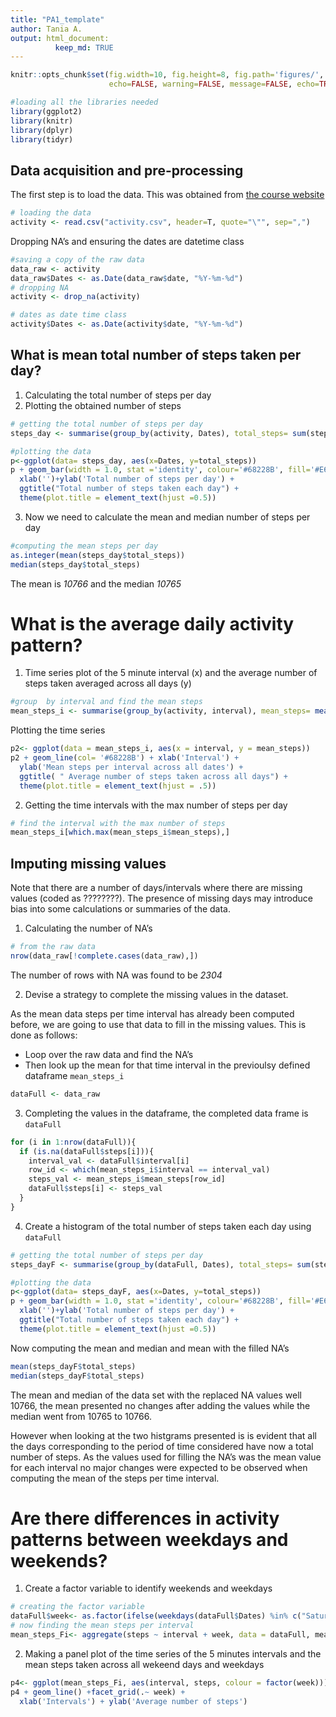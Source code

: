 ---
title: "PA1_template"
author: Tania A.
output: html_document:
          keep_md: TRUE
---

```{r setup, include=FALSE}
knitr::opts_chunk$set(fig.width=10, fig.height=8, fig.path='figures/', dev=c('png'),
                      echo=FALSE, warning=FALSE, message=FALSE, echo=TRUE)
```

```{r include = FALSE}
#loading all the libraries needed
library(ggplot2)
library(knitr)
library(dplyr)
library(tidyr)

```
## Data acquisition and pre-processing

The first step is to load the data. This was obtained from [the course website](https://www.coursera.org/learn/reproducible-research/peer/gYyPt/course-project-1)
```{r echo = TRUE}
# loading the data 
activity <- read.csv("activity.csv", header=T, quote="\"", sep=",")
```
Dropping NA's and ensuring the dates are datetime class
 
```{r echo = TRUE}
#saving a copy of the raw data 
data_raw <- activity
data_raw$Dates <- as.Date(data_raw$date, "%Y-%m-%d")
# dropping NA
activity <- drop_na(activity)

# dates as date time class
activity$Dates <- as.Date(activity$date, "%Y-%m-%d")

```

## What is mean total number of steps taken per day?

1. Calculating the total number of steps per day
2. Plotting the obtained number of steps 
```{r echo = TRUE}
# getting the total number of steps per day
steps_day <- summarise(group_by(activity, Dates), total_steps= sum(steps))

#plotting the data 
p<-ggplot(data= steps_day, aes(x=Dates, y=total_steps))
p + geom_bar(width = 1.0, stat ='identity', colour='#68228B', fill='#E6E6FA') +
  xlab('')+ylab('Total number of steps per day') + 
  ggtitle("Total number of steps taken each day") +
  theme(plot.title = element_text(hjust =0.5))
```


3. Now we need to calculate the mean and median number of steps per day

```{r echo = TRUE}
#computing the mean steps per day 
as.integer(mean(steps_day$total_steps))
median(steps_day$total_steps)
```
The mean is *10766* and the median *10765*

# What is the average daily activity pattern?
1. Time series plot of the 5 minute interval (x) and the average number of steps taken averaged across all days (y)
```{r echo = TRUE}
#group  by interval and find the mean steps 
mean_steps_i <- summarise(group_by(activity, interval), mean_steps= mean(steps))

```

Plotting the time series 
```{r echo = TRUE}
p2<- ggplot(data = mean_steps_i, aes(x = interval, y = mean_steps)) 
p2 + geom_line(col= '#68228B') + xlab('Interval') +
  ylab('Mean steps per interval across all dates') +
  ggtitle( " Average number of steps taken across all days") +
  theme(plot.title = element_text(hjust = .5))
```

2. Getting the time intervals with the max number of steps per day
```{r echo=TRUE }
# find the interval with the max number of steps
mean_steps_i[which.max(mean_steps_i$mean_steps),]
```

## Imputing missing values
Note that there are a number of days/intervals where there are missing values (coded as ????????). The presence of missing days may introduce bias into some calculations or summaries of the data.

1. Calculating the number of NA's
```{r echo = TRUE}
# from the raw data 
nrow(data_raw[!complete.cases(data_raw),])
```
The number of rows with NA was found to be *2304* 

2. Devise a strategy to complete the missing values in the dataset. 

As the mean data steps per time interval has already been computed before, we are going to use that data to fill in the missing values. 
This is done as follows:

* Loop over the raw data and find the NA's
*  Then look up the mean for that time interval in the previoulsy defined  dataframe
`mean_steps_i`
```{r echo =TRUE}
dataFull <- data_raw
```

3. Completing the values in the dataframe, the completed data frame is `dataFull`
```{r}

for (i in 1:nrow(dataFull)){
  if (is.na(dataFull$steps[i])){
    interval_val <- dataFull$interval[i]
    row_id <- which(mean_steps_i$interval == interval_val)
    steps_val <- mean_steps_i$mean_steps[row_id]
    dataFull$steps[i] <- steps_val
  }
}

```


4. Create a histogram of the total number of steps taken each day using `dataFull`
```{r echo = TRUE}
# getting the total number of steps per day
steps_dayF <- summarise(group_by(dataFull, Dates), total_steps= sum(steps))

#plotting the data 
p<-ggplot(data= steps_dayF, aes(x=Dates, y=total_steps))
p + geom_bar(width = 1.0, stat ='identity', colour='#68228B', fill='#E6E6FA') +
  xlab('')+ylab('Total number of steps per day') + 
  ggtitle("Total number of steps taken each day") +
  theme(plot.title = element_text(hjust =0.5))
```


Now computing the mean and median and mean with the filled NA's

```{r echo=TRUE}
mean(steps_dayF$total_steps)
median(steps_dayF$total_steps)
```
The mean and median of the data set with the replaced NA values well 10766, the mean presented no changes after adding the values while the median went from 10765 to 10766.

However when looking at the two histgrams presented is is evident that all the days corresponding to the period of time considered have now a total number of steps. As the values used for filling the NA's was the mean value for each interval no major changes were expected to be observed when computing the mean of the steps per time interval.

# Are there differences in activity patterns between weekdays and weekends?
1. Create a factor variable to identify weekends and weekdays
```{r}
# creating the factor variable 
dataFull$week<- as.factor(ifelse(weekdays(dataFull$Dates) %in% c("Saturday","Sunday"), "Weekend", "Weekday")) 
# now finding the mean steps per interval 
mean_steps_Fi<- aggregate(steps ~ interval + week, data = dataFull, mean)
```
2. Making a panel plot of the time series of the 5 minutes intervals and the mean steps taken across all wekeend days and weekdays 

```{r}
p4<- ggplot(mean_steps_Fi, aes(interval, steps, colour = factor(week))) 
p4 + geom_line() +facet_grid(.~ week) +
  xlab('Intervals') + ylab('Average number of steps')
```